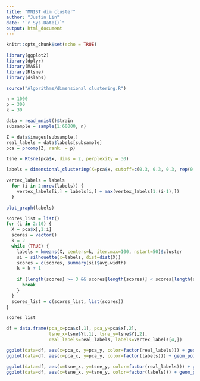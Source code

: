 ```yaml
---
title: "MNIST dim cluster"
author: "Justin Lin"
date: "`r Sys.Date()`"
output: html_document
---
```


```r
knitr::opts_chunk$set(echo = TRUE)

library(ggplot2)
library(dplyr)
library(MASS)
library(Rtsne)
library(dslabs)

source("Algorithms/dimensional clustering.R")
```


```r
n = 1000
p = 300
k = 30

data = read_mnist()$train
subsample = sample(1:60000, n)

Z = data$images[subsample,]
real_labels = data$labels[subsample]
pca = prcomp(Z, rank. = p)

tsne = Rtsne(pca$x, dims = 2, perplexity = 30)
```


```r
labels = dimensional_clustering(X=pca$x, cutoff=c(0.3, 0.3, 0.3, rep(0.3, 297)), scale=FALSE)

vertex_labels = labels
  for (i in 2:nrow(labels)) {
    vertex_labels[i,] = labels[i,] + max(vertex_labels[1:(i-1),])
  }

plot_graph(labels)
```

```r
scores_list = list()
for (i in 2:10) {
  X = pca$x[,1:i]
  scores = vector()
  k = 2
  while (TRUE) {
    labels = kmeans(X, centers=k, iter.max=100, nstart=50)$cluster
    si = silhouette(x=labels, dist=dist(X))
    scores = c(scores, summary(si)$avg.width)
    k = k + 1
    
    if (length(scores) >= 3 && scores[length(scores)] < scores[length(scores)-1] && scores[length(scores)-1] < scores[length(scores)-2]) {
      break
    }
  }
  scores_list = c(scores_list, list(scores))
}

scores_list
```


```r
df = data.frame(pca_x=pca$x[,1], pca_y=pca$x[,2],
                tsne_x=tsne$Y[,1], tsne_y=tsne$Y[,2],
                real_labels=real_labels, labels=vertex_labels[4,])
```

```r
ggplot(data=df, aes(x=pca_x, y=pca_y, color=factor(real_labels))) + geom_point()
ggplot(data=df, aes(x=pca_x, y=pca_y, color=factor(labels))) + geom_point()

ggplot(data=df, aes(x=tsne_x, y=tsne_y, color=factor(real_labels))) + geom_point()
ggplot(data=df, aes(x=tsne_x, y=tsne_y, color=factor(labels))) + geom_point()
```